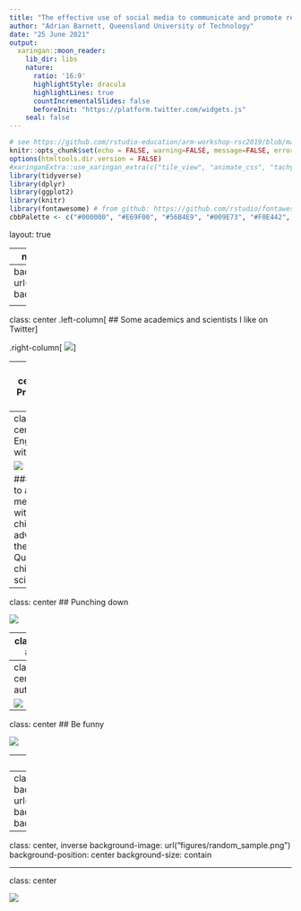 ```yaml
---
title: "The effective use of social media to communicate and promote research"
author: "Adrian Barnett, Queensland University of Technology"
date: "25 June 2021"
output:
  xaringan::moon_reader:
    lib_dir: libs
    nature:
      ratio: '16:9'
      highlightStyle: dracula
      highlightLines: true
      countIncrementalSlides: false
      beforeInit: "https://platform.twitter.com/widgets.js"
    seal: false 
---
```


```r
# see https://github.com/rstudio-education/arm-workshop-rsc2019/blob/master/static/slides/xaringan.Rmd
knitr::opts_chunk$set(echo = FALSE, warning=FALSE, message=FALSE, error=FALSE, comment='', dpi=400, fig.align='center')
options(htmltools.dir.version = FALSE)
#xaringanExtra::use_xaringan_extra(c("tile_view", "animate_css", "tachyons"))
library(tidyverse)
library(dplyr)
library(ggplot2)
library(knitr)
library(fontawesome) # from github: https://github.com/rstudio/fontawesome
cbbPalette <- c("#000000", "#E69F00", "#56B4E9", "#009E73", "#F0E442", "#0072B2", "#D55E00", "#CC79A7")
```

layout: true
  
---
name: xaringan-title
class: inverse, left, middle

# .center[The effective use of social media to communicate and promote research]

## .center[Adrian Barnett, Queensland University of Technology]

### .center[25 June 2021]

[`r fa(name = "twitter")` @aidybarnett](http://twitter.com/aidybarnett)  

[`r fa(name = "github")` @agbarnett](http://github.com/agbarnett)  

[`r fa(name = "blog")` Median Watch](https://medianwatch.netlify.app)

[`r fa(name = "paper-plane")` a.barnett@qut.edu.au](mailto:a.barnett@qut.edu.au)

---
background-image: url(figures/AcknowledgementTraditionalOwners.jpg)
background-size: cover

<!--- "to speak on the effective use of social media to communicate and promote research" --->
<!--- 20 mins session, leave 5 mins for questions --->

---
class: center
.left-column[
## Some academics and scientists I like on Twitter
]

.right-column[
![](figures/four_people.png)
]

---
class: center
## Promoting work

<!--- https://twitter.com/KDCobey/status/1404476244272500740) --->

![](figures/cobey.png)

---
class: center
### Engaging with people

![](figures/aushsi.png)

#### Led to a meeting with the chief policy advisor and the Queensland chief scientist

---
class: center
## Punching down

![](figures/me_graph.png)

---
class: center
## Polls

![](figures/poll.png)


---
class:inverse, center
##	Be authentic
<!--- would be nice to show change in follower numbers --->

![](figures/john.png)

---
class: center
##	Be funny

![](figures/four_people_funny.png)

---
class:inverse
# Don'ts

### "OMG! Someone eejit fell asleep during my talk" 

### "Just been in the most boring meeting of my life"

<!--- Best to do it at least a week or two later --->

---
class: center, inverse
background-image: url("figures/median_watch.png")
background-position: center
background-size: contain

---
class: center, inverse
background-image: url("figures/random_sample.png")
background-position: center
background-size: contain



---
class: center

![](https://media.giphy.com/media/3xz2BLHPfdkbJXniM0/giphy.gif)